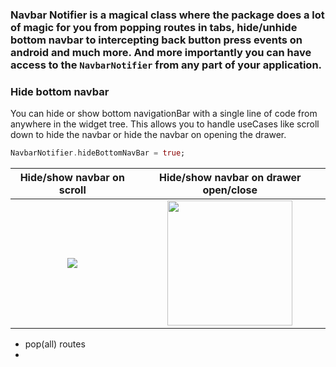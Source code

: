 ### Navbar Notifier is a magical class where the package does a lot of magic for you from popping routes in tabs, hide/unhide bottom navbar to intercepting back button press events on android and much more. And more importantly you can have access to the `NavbarNotifier` from any part of your application.


### Hide bottom navbar

You can hide or show bottom navigationBar with a single line of code from anywhere in the widget tree. This allows you to handle useCases like scroll down to hide the navbar or hide the navbar on opening the drawer.

```dart
NavbarNotifier.hideBottomNavBar = true;
```

Hide/show navbar on scroll     |     Hide/show navbar on drawer open/close
:-------------------------:|:-------------------------:
![](https://miro.medium.com/max/800/1*NaYdY1FfsPFCNBdx3wg_og.gif)  | <img src="https://user-images.githubusercontent.com/31410839/173987446-c8c79bb0-d24c-46c1-bc4a-582508a4e187.gif" width ="200">


- pop(all) routes
- 






